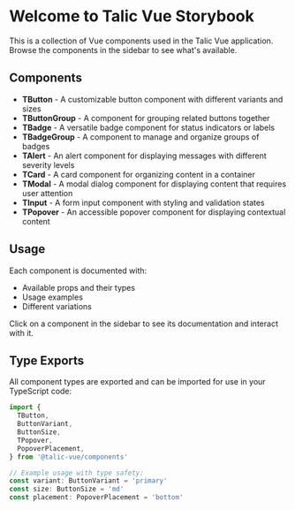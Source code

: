 
<Meta title="Introduction" />

# Welcome to Talic Vue Storybook

This is a collection of Vue components used in the Talic Vue application. Browse the components in the sidebar to see what's available.

## Components

- **TButton** - A customizable button component with different variants and sizes
- **TButtonGroup** - A component for grouping related buttons together
- **TBadge** - A versatile badge component for status indicators or labels
- **TBadgeGroup** - A component to manage and organize groups of badges
- **TAlert** - An alert component for displaying messages with different severity levels
- **TCard** - A card component for organizing content in a container
- **TModal** - A modal dialog component for displaying content that requires user attention
- **TInput** - A form input component with styling and validation states
- **TPopover** - An accessible popover component for displaying contextual content

## Usage

Each component is documented with:

- Available props and their types
- Usage examples
- Different variations

Click on a component in the sidebar to see its documentation and interact with it.

## Type Exports

All component types are exported and can be imported for use in your TypeScript code:

```typescript
import {
  TButton,
  ButtonVariant,
  ButtonSize,
  TPopover,
  PopoverPlacement,
} from '@talic-vue/components'

// Example usage with type safety:
const variant: ButtonVariant = 'primary'
const size: ButtonSize = 'md'
const placement: PopoverPlacement = 'bottom'
```
